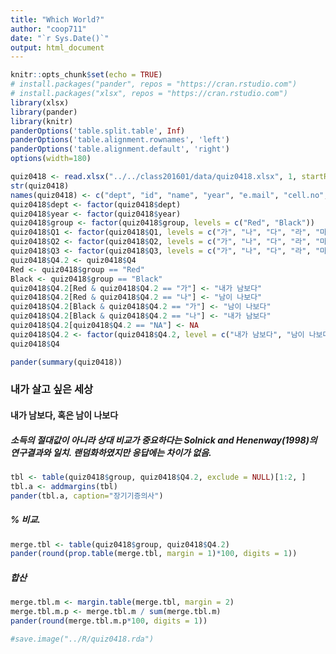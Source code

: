 ```yaml
---
title: "Which World?"
author: "coop711"
date: "`r Sys.Date()`"
output: html_document
---
```


```r
knitr::opts_chunk$set(echo = TRUE)
# install.packages("pander", repos = "https://cran.rstudio.com")
# install.packages("xlsx", repos = "https://cran.rstudio.com")
library(xlsx)
library(pander)
library(knitr)
panderOptions('table.split.table', Inf)
panderOptions('table.alignment.rownames', 'left')
panderOptions('table.alignment.default', 'right')
options(width=180)
```

```r
quiz0418 <- read.xlsx("../../class201601/data/quiz0418.xlsx", 1, startRow = 2, endRow = 66, colIndex = c(3:7, 9:14), colClasses = c(rep("character", 11)), stringsAsFactors=FALSE)
str(quiz0418)
names(quiz0418) <- c("dept", "id", "name", "year", "e.mail", "cell.no", "Q1", "Q2", "Q3", "Q4", "group")
quiz0418$dept <- factor(quiz0418$dept)
quiz0418$year <- factor(quiz0418$year)
quiz0418$group <- factor(quiz0418$group, levels = c("Red", "Black"))
quiz0418$Q1 <- factor(quiz0418$Q1, levels = c("가", "나", "다", "라", "마"), labels = c("10%", "25%", "33%", "45%", "50%"))
quiz0418$Q2 <- factor(quiz0418$Q2, levels = c("가", "나", "다", "라", "마"), labels = c("10%", "25%", "33%", "45%", "50%"))
quiz0418$Q3 <- factor(quiz0418$Q3, levels = c("가", "나", "다", "라", "마"), labels = c("미국", "터키", "칠레", "대한민국", "멕시코"))
quiz0418$Q4.2 <- quiz0418$Q4
Red <- quiz0418$group == "Red"
Black <- quiz0418$group == "Black"
quiz0418$Q4.2[Red & quiz0418$Q4.2 == "가"] <- "내가 남보다"
quiz0418$Q4.2[Red & quiz0418$Q4.2 == "나"] <- "남이 나보다"
quiz0418$Q4.2[Black & quiz0418$Q4.2 == "가"] <- "남이 나보다"
quiz0418$Q4.2[Black & quiz0418$Q4.2 == "나"] <- "내가 남보다"
quiz0418$Q4.2[quiz0418$Q4.2 == "NA"] <- NA
quiz0418$Q4.2 <- factor(quiz0418$Q4.2, level = c("내가 남보다", "남이 나보다"))
quiz0418$Q4
```

```r
pander(summary(quiz0418))
```

<!--### 퀴즈 응답 비교{#퀴즈}

#### 소득 상위 10%의 소득점유율

##### 나의 판단

```r
pander(addmargins(table(quiz0418$group, quiz0418$Q1, exclude = NULL), margin=1))
```

##### 나의 판단 (%)

```r
pander(round(prop.table(addmargins(table(quiz0418$group, quiz0418$Q1, exclude = NULL), margin=1), margin=1)[4,]*100, digits=1))
```

#### 소득 상위 10%의 소득점유율

##### 적정 수준

```r
pander(addmargins(table(quiz0418$group, quiz0418$Q2, exclude = NULL), margin=1))
```

##### 적정 수준 (%)

```r
pander(round(prop.table(addmargins(table(quiz0418$group, quiz0418$Q2, exclude = NULL), margin=1), margin=1)[4,]*100, digits=1), caption="적정 수준")
```

#### OECD 국가 지니계수 개선도

##### 가장 낮은 나라

```r
pander(addmargins(table(quiz0418$group, quiz0418$Q3, exclude = NULL), margin=1))
```

##### 가장 낮은 나라 (%)

```r
pander(round(prop.table(addmargins(table(quiz0418$group, quiz0418$Q3, exclude = NULL), margin = 1), margin = 1)[4,]*100, digits = 1), caption = "지니계수 개선도")
```

-->
### 내가 살고 싶은 세상

#### 내가 남보다, 혹은 남이 나보다

##### 소득의 절대값이 아니라 상대 비교가 중요하다는 Solnick and Henenway(1998)의 연구결과와 일치. 랜덤화하였지만 응답에는 차이가 없음.

```r
tbl <- table(quiz0418$group, quiz0418$Q4.2, exclude = NULL)[1:2, ]
tbl.a <- addmargins(tbl)
pander(tbl.a, caption="장기기증의사")
```

##### % 비교.  

```r
merge.tbl <- table(quiz0418$group, quiz0418$Q4.2)
pander(round(prop.table(merge.tbl, margin = 1)*100, digits = 1))
```

##### 합산

```r
merge.tbl.m <- margin.table(merge.tbl, margin = 2)
merge.tbl.m.p <- merge.tbl.m / sum(merge.tbl.m)
pander(round(merge.tbl.m.p*100, digits = 1))
```


```r
#save.image("../R/quiz0418.rda")
```